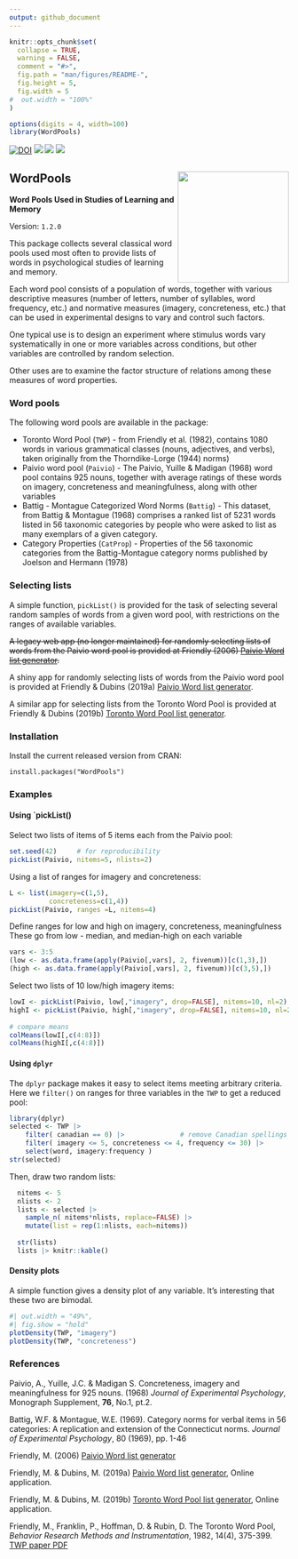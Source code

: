 ```yaml
---
output: github_document
---
```


<!-- README.md is generated from README.Rmd. Please edit that file -->

```r
knitr::opts_chunk$set(
  collapse = TRUE,
  warning = FALSE,
  comment = "#>",
  fig.path = "man/figures/README-",
  fig.height = 5,
  fig.width = 5
#  out.width = "100%"
)

options(digits = 4, width=100)
library(WordPools)
```

<!-- badges: start -->
[![DOI](https://zenodo.org/badge/14204994.svg)](https://zenodo.org/badge/latestdoi/14204994)
[![](http://www.r-pkg.org/badges/version/WordPools)](https://cran.r-project.org/package=WordPools) 
[![](http://cranlogs.r-pkg.org/badges/grand-total/WordPools)](https://cran.r-project.org/package=WordPools)
[![](https://img.shields.io/badge/pkgdown%20site-blue)](https://friendly.github.io/WordPools)
<!-- badges: end -->

## WordPools <img src="man/figures/logo.png" style="float:right; height:200px;" />

**Word Pools Used in Studies of Learning and Memory**

Version: `1.2.0`

This package collects several classical word pools used
most often to provide lists of words in psychological
studies of learning and memory.  

Each word pool consists of a population of words, together
with various descriptive measures (number of letters,
number of syllables, word frequency, etc.) and 
normative measures (imagery, concreteness, etc.)
that can be used in experimental designs to vary
and control such factors.

One typical use is to design an experiment where stimulus words vary systematically
in one or more variables across conditions, but other variables are controlled
by random selection.

Other uses are to examine the factor structure of relations among these measures of
word properties.

### Word pools
The following word pools are available in the package:

* Toronto Word Pool (`TWP`) - from Friendly et al. (1982), contains 1080 words in various grammatical classes (nouns, adjectives, and verbs), taken originally from the Thorndike-Lorge (1944) norms)
* Paivio word pool (`Paivio`) - The Paivio, Yuille & Madigan (1968) word pool contains 925 nouns, together
  with average ratings of these words on imagery, concreteness and meaningfulness, along with other variables
* Battig - Montague Categorized Word Norms (`Battig`) - This dataset, from Battig & Montague (1968) 
  comprises a ranked list of 5231 words listed in 56 taxonomic categories by people who were asked to list as many exemplars of a given category.
* Category Properties (`CatProp`) - Properties of the 56 taxonomic categories from the Battig-Montague
category norms published by Joelson and Hermann (1978)

### Selecting lists
A simple function, `pickList()` is provided for the task of selecting several random samples
of words from a given word pool, with restrictions on the ranges of available variables.

~~A legacy web app (no longer maintained) for randomly selecting lists of words from the
Paivio word pool is provided at Friendly (2006)
[Paivio Word list generator](https://datavis.ca/online/paivio/).~~

A shiny app for randomly selecting lists of words from the
Paivio word pool is provided at Friendly & Dubins (2019a)
[Paivio Word list generator](https://euclid.psych.yorku.ca/shiny/Paivio).

A similar app for selecting lists from the Toronto Word Pool is
provided at Friendly & Dubins (2019b)
[Toronto Word Pool list generator](https://euclid.psych.yorku.ca/shiny/TWP).

### Installation

Install the current released version from CRAN:

    install.packages("WordPools")


### Examples

#### Using `pickList()

Select two lists of items of 5 items each from the Paivio pool:
```r
set.seed(42)     # for reproducibility
pickList(Paivio, nitems=5, nlists=2)
```

Using a list of ranges for imagery and concreteness:

```r
L <- list(imagery=c(1,5), 
          concreteness=c(1,4))
pickList(Paivio, ranges =L, nitems=4)
```



Define ranges for low and high on imagery, concreteness, meaningfulness
These go from low - median, and median-high on each variable
```r
vars <- 3:5
(low <- as.data.frame(apply(Paivio[,vars], 2, fivenum))[c(1,3),])
(high <- as.data.frame(apply(Paivio[,vars], 2, fivenum))[c(3,5),])
```

Select two lists of 10 low/high imagery items:
```r
lowI <- pickList(Paivio, low[,"imagery", drop=FALSE], nitems=10, nl=2)
highI <- pickList(Paivio, high[,"imagery", drop=FALSE], nitems=10, nl=2)
 
# compare means
colMeans(lowI[,c(4:8)])
colMeans(highI[,c(4:8)])
```

#### Using `dplyr`

The `dplyr` package makes it easy to select items meeting arbitrary criteria.  Here we `filter()` on
ranges for three variables in the `TWP` to get a reduced pool:

```r
library(dplyr)
selected <- TWP |>	
	filter( canadian == 0) |>              # remove Canadian spellings
	filter( imagery <= 5, concreteness <= 4, frequency <= 30) |>
	select(word, imagery:frequency )
str(selected)
```

Then, draw two random lists:

```r
  nitems <- 5
  nlists <- 2
  lists <- selected |>
  	sample_n( nitems*nlists, replace=FALSE) |>
  	mutate(list = rep(1:nlists, each=nitems))
  
  str(lists)
  lists |> knitr::kable()
```


#### Density plots

A simple function gives a density plot of any variable. It's interesting that these two are bimodal.

```r
#| out.width = "49%",
#| fig.show = "hold"
plotDensity(TWP, "imagery")
plotDensity(TWP, "concreteness")
```


### References

Paivio, A., Yuille, J.C. & Madigan S. Concreteness, imagery and
meaningfulness for 925 nouns. (1968)  *Journal of Experimental Psychology*,
Monograph Supplement, **76**, No.1, pt.2.

Battig, W.F. & Montague, W.E. (1969).
    Category norms for verbal items in 56 categories: A replication and extension of the Connecticut norms. *Journal of Experimental Psychology*, 80 (1969), pp. 1-46

Friendly, M. (2006) [Paivio Word list generator](https://datavis.ca/online/paivio/)

Friendly, M. & Dubins, M. (2019a) [Paivio Word list generator](https://euclid.psych.yorku.ca/shiny/Paivio), Online application.

Friendly, M. & Dubins, M. (2019b) [Toronto Word Pool list generator](https://euclid.psych.yorku.ca/shiny/TWP), Online application.


Friendly, M., Franklin, P., Hoffman, D. & Rubin, D. The Toronto Word Pool,
*Behavior Research Methods and Instrumentation*, 1982, 14(4), 375-399.
[TWP paper PDF](https://datavis.ca/papers/twp.pdf)



